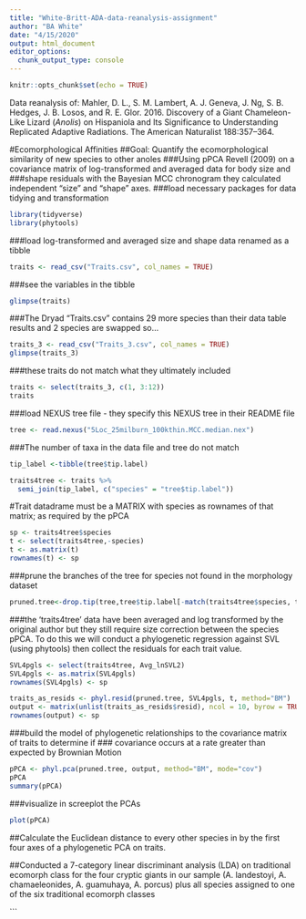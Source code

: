 ```yaml
---
title: "White-Britt-ADA-data-reanalysis-assignment"
author: "BA White"
date: "4/15/2020"
output: html_document
editor_options: 
  chunk_output_type: console
---
```


```r
knitr::opts_chunk$set(echo = TRUE)
```

Data reanalysis of: Mahler, D. L., S. M. Lambert, A. J. Geneva, J. Ng, S. B. Hedges, J. B. Losos, and R. E. Glor. 2016. Discovery of a Giant Chameleon-Like Lizard (<i>Anolis</i>) on Hispaniola and Its Significance to Understanding Replicated Adaptive Radiations. The American Naturalist 188:357–364.

#Ecomorphological Affinities
##Goal: Quantify the ecomorphological similarity of new species to other anoles
###Using pPCA Revell (2009) on a covariance matrix of log-transformed and averaged data for body size and 
###shape residuals with the Bayesian MCC chronogram they calculated independent "size" and "shape" axes. 
###load necessary packages for data tidying and transformation
```r
library(tidyverse)
library(phytools) 
```
###load log-transformed and averaged size and shape data renamed as a tibble
```r
traits <- read_csv("Traits.csv", col_names = TRUE)
```
###see the variables in the tibble
```r
glimpse(traits)
```
###The Dryad "Traits.csv" contains 29 more species than their data table results and 2 species are swapped so...
```r
traits_3 <- read_csv("Traits_3.csv", col_names = TRUE)
glimpse(traits_3)
```
###these traits do not match what they ultimately included
```r
traits <- select(traits_3, c(1, 3:12))
traits
```
###load NEXUS tree file - they specify this NEXUS tree in their README file 
```r
tree <- read.nexus("5Loc_25milburn_100kthin.MCC.median.nex")
```
###The number of taxa in the data file and tree do not match
```r
tip_label <-tibble(tree$tip.label)

traits4tree <- traits %>% 
  semi_join(tip_label, c("species" = "tree$tip.label"))
```
#Trait datadrame must be a MATRIX with species as rownames of that matrix; as required by the pPCA
```r
sp <- traits4tree$species
t <- select(traits4tree,-species)
t <- as.matrix(t)
rownames(t) <- sp
```
###prune the branches of the tree for species not found in the morphology dataset 
```r
pruned.tree<-drop.tip(tree,tree$tip.label[-match(traits4tree$species, tree$tip.label)])
```
###the 'traits4tree' data have been averaged and log transformed by the original author but they still require size correction between the species pPCA. To do this we will conduct a phylogenetic regression against SVL (using phytools) then collect the residuals for each trait value. 
```r
SVL4pgls <- select(traits4tree, Avg_lnSVL2)
SVL4pgls <- as.matrix(SVL4pgls)
rownames(SVL4pgls) <- sp

traits_as_resids <- phyl.resid(pruned.tree, SVL4pgls, t, method="BM")
output <- matrix(unlist(traits_as_resids$resid), ncol = 10, byrow = TRUE)
rownames(output) <- sp

```
###build the model of phylogenetic relationships to the covariance matrix of traits to determine if 
### covariance occurs at a rate greater than expected by Brownian Motion
```r
pPCA <- phyl.pca(pruned.tree, output, method="BM", mode="cov")
pPCA
summary(pPCA)
```
###visualize in screeplot the PCAs
```r
plot(pPCA)
```
##Calculate the Euclidean distance to every other species in by the first four axes of a phylogenetic PCA on traits. 

##Conducted a 7-category linear discriminant analysis (LDA) on traditional ecomorph class for the four cryptic
giants in our sample (A. landestoyi, A. chamaeleonides, A. guamuhaya, A. porcus) plus
all species assigned to one of the six traditional ecomorph classes

```